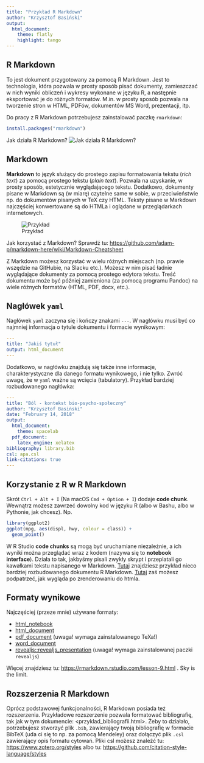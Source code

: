 ```yaml
---
title: "Przykład R Markdown"
author: "Krzysztof Basiński"
output: 
  html_document:
    theme: flatly
    highlight: tango
---
```


## R Markdown

To jest dokument przygotowany za pomocą R Markdown. Jest to technologia, która pozwala w prosty sposób pisać dokumenty, zamieszczać w nich wyniki obliczeń i wykresy wykonane w języku R, a następnie eksportować je do różnych formatów. M.in. w prosty sposób pozwala na tworzenie stron w HTML, PDFów, dokumentów MS Word, prezentacji, itp. 

Do pracy z R Markdown potrzebujesz zainstalować paczkę `rmarkdown`:

```r
install.packages("rmarkdown")
```

Jak działa R Markdown?
![Jak działa R Markdown?](../img/rmarkdown.png)

## Markdown

**Markdown** to język służący do prostego zapisu formatowania tekstu (*rich text*) za pomocą prostego tekstu (*plain text*). Pozwala na uzyskanie, w prosty sposób, estetycznie wyglądającego tekstu. Dodatkowo, dokumenty pisane w Markdown są (w miarę) czytelne same w sobie, w przeciwieństwie np. do dokumentów pisanych w TeX czy HTML. Teksty pisane w Markdown najczęściej konwertowane są do HTMLa i oglądane w przeglądarkach internetowych.

![Przykład](../img/md_html_browser.png)

Jak korzystać z Markdown? Sprawdź tu: <https://github.com/adam-p/markdown-here/wiki/Markdown-Cheatsheet>

Z Markdown możesz korzystać w wielu różnych miejscach (np. prawie wszędzie na GitHubie, na Slacku etc.). Możesz w nim pisać ładnie wyglądające dokumenty za pomocą prostego edytora tekstu. Treść dokumentu może być później zamieniona (za pomocą programu Pandoc) na wiele różnych formatów (HTML, PDF, docx, etc.).

## Nagłówek `yaml`

Nagłówek `yaml` zaczyna się i kończy znakami `---`. W nagłówku musi być co najmniej informacja o tytule dokumentu i formacie wynikowym:

```yaml
---
title: "Jakiś tytuł"
output: html_document
---
```

Dodatkowo, w nagłówku znajdują się także inne informacje, charakterystyczne dla danego formatu wynikowego, i nie tylko. Zwróć uwagę, że w `yaml` ważne są wcięcia (tabulatory). Przykład bardziej rozbudowanego nagłówka: 

```yaml
---
title: "Ból - kontekst bio-psycho-społeczny"
author: "Krzysztof Basiński"
date: "February 14, 2018"
output:
  html_document:
    theme: spacelab
  pdf_document:
    latex_engine: xelatex
bibliography: library.bib
csl: apa.csl
link-citations: true
---
```

## Korzystanie z R w R Markdown

Skrót `Ctrl + Alt + I` (Na macOS `Cmd + Option + I`) dodaje **code chunk**. Wewnątrz możesz zawrzeć dowolny kod w języku R (albo w Bashu, albo w Pythonie, jak chcesz). Np.

```r
library(ggplot2)
ggplot(mpg, aes(displ, hwy, colour = class)) + 
  geom_point()
```

W R Studio **code chunks** są mogą być uruchamiane niezależnie, a ich wyniki można przeglądać wraz z kodem (nazywa się to **notebook interface**). Działa to tak, jakbyśmy pisali zwykły skrypt i przeplatali go kawałkami tekstu napisanego w Markdown. [Tutaj](chfq_cfa_ntbk.Rmd) znajdziesz przykład nieco bardziej rozbudowanego dokumentu R Markdown. [Tutaj](chfq_cfa_ntbk.html) zaś możesz podpatrzeć, jak wygląda po zrenderowaniu do htmla.


## Formaty wynikowe

Najczęściej (przeze mnie) używane formaty:

- [html_notebook](https://rmarkdown.rstudio.com/lesson-10.html)
- [html_document](http://rmarkdown.rstudio.com/html_document_format.html)
- [pdf_document](http://rmarkdown.rstudio.com/pdf_document_format.html) (uwaga! wymaga zainstalowanego TeXa!)
- [word_document](http://rmarkdown.rstudio.com/word_document_format.html)
- [revealjs::revealjs_presentation](https://rmarkdown.rstudio.com/revealjs_presentation_format.html) (uwaga! wymaga zainstalowanej paczki `revealjs`)

Więcej znajdziesz tu: <https://rmarkdown.rstudio.com/lesson-9.html> . Sky is the limit.

## Rozszerzenia R Markdown

Oprócz podstawowej funkcjonalności, R Markdown posiada też rozszerzenia. Przykładowe rozszerzenie pozwala formatować bibliografię, tak jak w tym dokumencie: <przyklad_bibliografii.html>. Żeby to działało, potrzebujesz stworzyć plik `.bib`, zawierający twoją bibliografię w formacie BibTeX (uda ci się to np. za pomocą Mendeley) oraz dołączyć plik `.csl` zawierający opis formatu cytowań. Pliki csl możesz znaleźć tu: <https://www.zotero.org/styles> albo tu: <https://github.com/citation-style-language/styles>